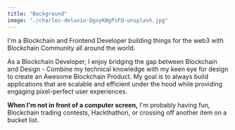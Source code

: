 ```yaml
---
title: "Background"
image: "./charles-deluvio-DgoyKNgPiFQ-unsplash.jpg"
---
```



I'm a Blockchain and Frontend Developer building things for the web3 with Blockchain Community all around the world.

As a Blockchain Developer, I enjoy bridging the gap between Blockchain and Design - Combine my technical knowledge with my keen eye for design to create an Awesome Blockchain Product. My goal is to always build applications that are scalable and efficient under the hood while providing engaging pixel-perfect user experiences.

<b>When I'm not in front of a computer screen,</b> I'm probably having fun, Blockchain trading contests, Hackthathon, or crossing off another item on a bucket list.